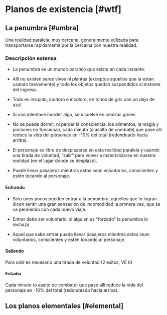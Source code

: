 
# Planos de existencia [#wtf]

## La penumbra [#umbra]

<Screenshot src={umbraPic} alt="penumbra" full />

Una realidad paralela, muy cercana, generalmente utilizada para transportarse
rapidamente por la cercaina con nuestra realidad.

### Descripción extensa

- La penumbra es un mundo paralelo que existe en cada instante.

- Allí no existen seres vivos ni plantas (exceptos aquellos que la estan usando
  brevemente) y todo los objetos quedan suspendidos al instante del ingreso.

- Todo es insípido, inodoro e incoloro, en tonos de gris con un dejo de azul.

- Si uno intentase morder algo, se disuelve en cenizas grises.

- No se puede dormir, ni perder la consciencia, los alimentos, la magia
  y pociones no funcionan, cada minuto (o asalto de combate) que pase allí
  reduce la vida del personaje en -10% del total (redondeado hacia arriba).

- El personaje es libre de desplazarse en esta realidad paralela y usando
  una tirada de voluntad, “salir” para volver a materializarse en nuestra
  realidad (en el lugar donde se desplazó).

- Puede llevar pasajeros mientras estos sean voluntarios, conscientes
  y estén tocando al personaje.

#### Entrando

- Solo unos pocos pueden entrar a la penumbra, aquellos que lo logran dicen
  sentir una gran sensación de incomodidad la primera vez, que se va perdiendo
  con cada nuevo viaje.

- Entrar debe ser voluntario, si alguien es "forzado" la penumbra lo rechaza

- Aquel que sabe entrar puede llevar pasajeros mientras estos sean voluntarios,
  conscientes y estén tocando al personaje.

#### Saliendo

Para salir es necesario una tirada de voluntad (2 exitos, VE 6)

#### Estadia

Cada minuto (o asalto de combate) que pase allí reduce la vida del personaje
en -10% del total (redondeado hacia arriba).

## Los planos elementales [#elemental]

<Screenshot src={firePic} alt="Plano de Fuego" full />
<Screenshot src={icyPic} alt="Plano de Hielo" full />
<Screenshot src={rockyPic} alt="Plano de Roca" full />